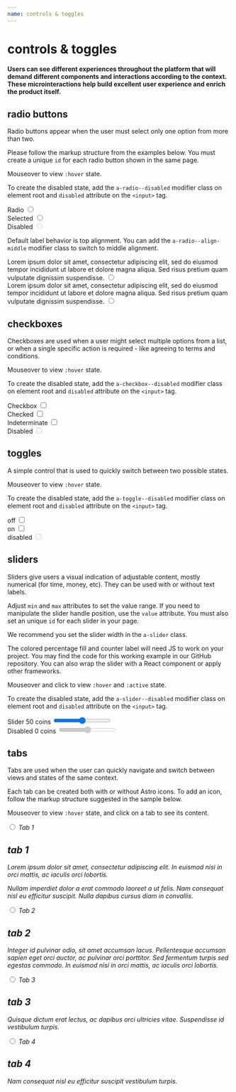 ```yaml
---
name: controls & toggles
---
```



# controls & toggles

#### Users can see different experiences throughout the platform that will demand different components and interactions according to the context. These microinteractions help build excellent user experience and enrich the product itself.

## radio buttons

Radio buttons appear when the user must select only one option from more than two.

Please follow the markup structure from the examples below. You must create a unique `id` for each radio button shown in the same page.

Mouseover to view `:hover` state.

To create the disabled state, add the `a-radio--disabled` modifier class on element root and `disabled` attribute on the `<input>` tag.

<Playground>
  <div className='a-radio'>
    <label htmlFor='radio1'>Radio</label>
    <input type='radio' id='radio1' name='radiogroup1' />
  </div>
  <div className='a-radio'>
    <label htmlFor='radio2'>Selected</label>
    <input type='radio' id='radio2' name='radiogroup1' defaultChecked />
  </div>
  <div className='a-radio a-radio--disabled'>
    <label htmlFor='radio3'>Disabled</label>
    <input type='radio' id='radio3' name='radiogroup1' disabled />
  </div>
</Playground>

Default label behavior is top alignment. You can add the `a-radio--align-middle` modifier class to switch to middle alignment.

<Playground>
  <div className='a-radio'>
    <label htmlFor='radio4'>
      Lorem ipsum dolor sit amet, consectetur adipiscing elit, sed do eiusmod
      tempor incididunt ut labore et dolore magna aliqua. Sed risus pretium quam
      vulputate dignissim suspendisse.
    </label>
    <input type='radio' id='radio4' name='radiogroup2' />
  </div>
  <div className='a-radio a-radio--align-middle'>
    <label htmlFor='radio5'>
      Lorem ipsum dolor sit amet, consectetur adipiscing elit, sed do eiusmod
      tempor incididunt ut labore et dolore magna aliqua. Sed risus pretium quam
      vulputate dignissim suspendisse.
    </label>
    <input type='radio' id='radio5' name='radiogroup2' />
  </div>
</Playground>

## checkboxes

Checkboxes are used when a user might select multiple options from a list, or when a single specific action is required - like agreeing to terms and conditions.

Mouseover to view `:hover` state.

To create the disabled state, add the `a-checkbox--disabled` modifier class on element root and `disabled` attribute on the `<input>` tag.

<Playground>
  <div className='a-checkbox'>
    <label htmlFor='checkbox1'>Checkbox</label>
    <input type='checkbox' id='checkbox1' />
  </div>
  <div className='a-checkbox'>
    <label htmlFor='checkbox2'>Checked</label>
    <input type='checkbox' id='checkbox2' defaultChecked />
  </div>
  <div className='a-checkbox a-checkbox--indeterminate'>
    <label htmlFor='checkbox3'>Indeterminate</label>
    <input type='checkbox' id='checkbox3' defaultChecked />
  </div>
  <div className='a-checkbox a-checkbox--disabled'>
    <label htmlFor='checkbox4'>Disabled</label>
    <input type='checkbox' id='checkbox4' disabled />
  </div>
</Playground>

## toggles

A simple control that is used to quickly switch between two possible states.

Mouseover to view `:hover` state.

To create the disabled state, add the `a-toggle--disabled` modifier class on element root and `disabled` attribute on the `<input>` tag.

<Playground>
  <div className='a-toggle'>
    <label htmlFor='toggle1'>off</label>
    <input type='checkbox' id='toggle1' />
    <div className='a-toggle--shape' />
  </div>
  <div className='a-toggle'>
    <label htmlFor='toggle2'>on</label>
    <input type='checkbox' id='toggle2' defaultChecked />
    <div className='a-toggle--shape' />
  </div>
  <div className='a-toggle a-toggle--disabled'>
    <label htmlFor='toggle3'>disabled</label>
    <input type='checkbox' id='toggle3' disabled />
    <div className='a-toggle--shape' />
  </div>
</Playground>

## sliders

Sliders give users a visual indication of adjustable content, mostly numerical (for time, money, etc). They can be used with or without text labels.

Adjust `min` and `max` attributes to set the value range. If you need to manipulate the slider handle position, use the `value` attribute. You must also set an unique `id` for each slider in your page.

We recommend you set the slider width in the `a-slider` class.

The colored percentage fill and counter label will need JS to work on your project. You may find the code for this working example in our GitHub repository. You can also wrap the slider with a React component or apply other frameworks.

Mouseover and click to view `:hover` and `:active` state.

To create the disabled state, add the `a-slider--disabled` modifier class on element root and `disabled` attribute on the `<input>` tag.

<Playground>
  <div className='a-slider'>
    <label htmlFor='slider1'>
      Slider
      <span className='a-slider--value'>50 coins</span>
    </label>
    <input type='range' min='1' max='100' id='slider1' />
  </div>
  <div className='a-slider a-slider--disabled'>
    <label htmlFor='slider1'>
      Disabled
      <span className='a-slider--value'>0 coins</span>
    </label>
    <input type='range' min='1' max='100' id='slider1' disabled />
  </div>
</Playground>

<HandleSliderValue />

## tabs

Tabs are used when the user can quickly navigate and switch between views and states of the same context.

Each tab can be created both with or without Astro icons. To add an icon, follow the markup structure suggested in the sample below.

Mouseover to view `:hover` state, and click on a tab to see its content.

<Playground>
  <div className='a-tabs'>
    <input
      className='a-tabs__item'
      type='radio'
      id='tab1'
      name='tabs1'
      defaultChecked
    />
    <label className='a-tabs__label' htmlFor='tab1'>
      <i className='a-icon a-icon__calendar a-icon--size-small a-icon--space-right a-tabs__icon' />
      <span className='a-tabs__text'>Tab 1</span>
    </label>
    <div className='a-tabs__content'>
      <h2 className='a-title--large'>tab 1</h2>
      <p className='a-text--secondary-medium'>
        Lorem ipsum dolor sit amet, consectetur adipiscing elit. In euismod nisi
        in orci mattis, ac iaculis orci lobortis.
      </p>
      <p className='a-text--secondary-medium'>
        Nullam imperdiet dolor a erat commodo laoreet a ut felis. Nam consequat
        nisl eu efficitur suscipit. Nulla dapibus cursus diam in convallis.
      </p>
    </div>
    <input className='a-tabs__item' type='radio' id='tab2' name='tabs1' />
    <label className='a-tabs__label' htmlFor='tab2'>
      <i className='a-icon a-icon__mail a-icon--size-small a-icon--space-right a-tabs__icon' />
      <span className='a-tabs__text'>Tab 2</span>
    </label>
    <div className='a-tabs__content'>
      <h2 className='a-title--large'>tab 2</h2>
      <p className='a-text--secondary-medium'>
        Integer id pulvinar odio, sit amet accumsan lacus. Pellentesque accumsan
        sapien eget orci auctor, ac pulvinar orci porttitor. Sed fermentum
        turpis sed egestas commodo. In euismod nisi in orci mattis, ac iaculis
        orci lobortis.
      </p>
    </div>
    <input className='a-tabs__item' type='radio' id='tab3' name='tabs1' />
    <label className='a-tabs__label' htmlFor='tab3'>
      <i className='a-icon a-icon__profile a-icon--size-small a-icon--space-right a-tabs__icon' />
      <span className='a-tabs__text'>Tab 3</span>
    </label>
    <div className='a-tabs__content'>
      <h2 className='a-title--large'>tab 3</h2>
      <p className='a-text--secondary-medium'>
        Quisque dictum erat lectus, ac dapibus orci ultricies vitae. Suspendisse
        id vestibulum turpis.
      </p>
    </div>
    <input className='a-tabs__item' type='radio' id='tab4' name='tabs1' />
    <label className='a-tabs__label' htmlFor='tab4'>
      <span className='a-tabs__text'>Tab 4</span>
    </label>
    <div className='a-tabs__content'>
      <h2 className='a-title--large'>tab 4</h2>
      <p className='a-text--secondary-medium'>
        Nam consequat nisl eu efficitur suscipit vestibulum turpis.
      </p>
    </div>
    <div className='a-tabs__border' />
  </div>
</Playground>
